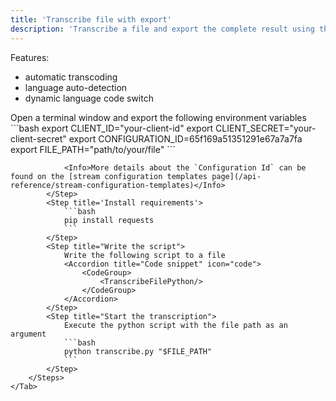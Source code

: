 ```yaml
---
title: 'Transcribe file with export'
description: 'Transcribe a file and export the complete result using the Vatis Streams Engine'
---
```



Features:
* automatic transcoding
* language auto-detection
* dynamic language code switch


<Tabs>
    <Tab title="Python">
        <Steps>
            <Step title="Open terminal">
                Open a terminal window and export the following environment variables
                ```bash
                export CLIENT_ID="your-client-id"
                export CLIENT_SECRET="your-client-secret"
                export CONFIGURATION_ID=65f169a51351291e67a7a7fa
                export FILE_PATH="path/to/your/file"
                ```

                <Info>More details about the `Configuration Id` can be found on the [stream configuration templates page](/api-reference/stream-configuration-templates)</Info>
            </Step>
            <Step title='Install requirements'>
                ```bash
                pip install requests
                ```
            </Step>
            <Step title="Write the script">
                Write the following script to a file
                <Accordion title="Code snippet" icon="code">
                    <CodeGroup>
                        <TranscribeFilePython/>
                    </CodeGroup>
                </Accordion>
            </Step>
            <Step title="Start the transcription">
                Execute the python script with the file path as an argument
                ```bash
                python transcribe.py "$FILE_PATH"
                ```
            </Step>
        </Steps>
    </Tab>
</Tabs>
